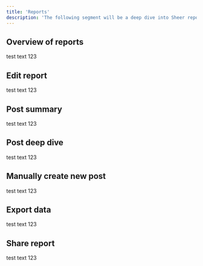 ```yaml
---
title: 'Reports'
description: 'The following segment will be a deep dive into Sheer reports'
---
```


## Overview of reports

test text 123

## Edit report

test text 123

## Post summary

test text 123

## Post deep dive

test text 123

## Manually create new post

test text 123

## Export data

test text 123

## Share report

test text 123
